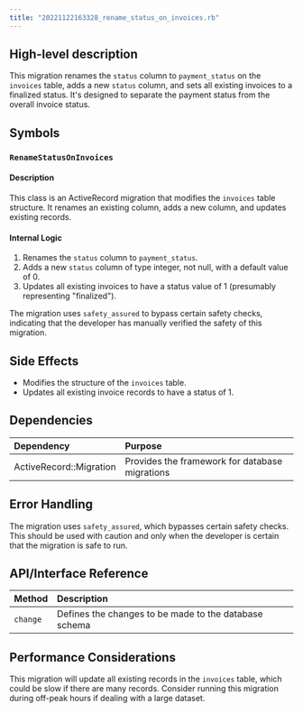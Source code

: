 ```yaml
---
title: "20221122163328_rename_status_on_invoices.rb"
---
```


## High-level description
This migration renames the `status` column to `payment_status` on the `invoices` table, adds a new `status` column, and sets all existing invoices to a finalized status. It's designed to separate the payment status from the overall invoice status.

## Symbols

### `RenameStatusOnInvoices`
#### Description
This class is an ActiveRecord migration that modifies the `invoices` table structure. It renames an existing column, adds a new column, and updates existing records.

#### Internal Logic
1. Renames the `status` column to `payment_status`.
2. Adds a new `status` column of type integer, not null, with a default value of 0.
3. Updates all existing invoices to have a status value of 1 (presumably representing "finalized").

The migration uses `safety_assured` to bypass certain safety checks, indicating that the developer has manually verified the safety of this migration.

## Side Effects
- Modifies the structure of the `invoices` table.
- Updates all existing invoice records to have a status of 1.

## Dependencies
| Dependency | Purpose |
|:-----------|:--------|
| ActiveRecord::Migration | Provides the framework for database migrations |

## Error Handling
The migration uses `safety_assured`, which bypasses certain safety checks. This should be used with caution and only when the developer is certain that the migration is safe to run.

## API/Interface Reference
| Method | Description |
|:-------|:------------|
| `change` | Defines the changes to be made to the database schema |

## Performance Considerations
This migration will update all existing records in the `invoices` table, which could be slow if there are many records. Consider running this migration during off-peak hours if dealing with a large dataset.